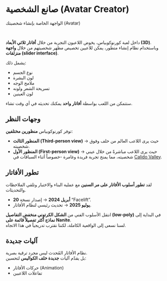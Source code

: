 # صانع الشخصية (Avatar Creator)

الواجهة الخاصة بإنشاء شخصيتك (Avatar)

<br/>   

داخل لعبة كورنوكوبياس، يخوض اللاعبون التجربة من خلال **أفاتار ثلاثي الأبعاد (3D)**.  
وباستخدام نظام إنشاء متطور، يمكن للاعبين تخصيص مظهر شخصيتهم من خلال **واجهة منزلقات (slider interface)**.  

يشمل ذلك:
- نوع الجسم  
- لون البشرة  
- ملامح الوجه  
- تسريحة الشعر ولونه  
- لون العينين  

ستتمكن من اللعب بواسطة **أفاتار واحد** يمكنك تحديثه في أي وقت تشاء.  



## وجهات النظر

توفر كورنوكوبياس **منظورين مختلفين**:  
- **المنظور الثالث (Third-person view)** → حيث يرى اللاعب العالم من خلف وفوق شخصيته.  
- **المنظور الأول (First-person view)** → حيث يرى اللاعب مباشرةً من خلال عيني شخصيته، مما يمنح تجربة فريدة وغامرة -خصوصاً أثناء السباقات في [Calido Valley](../../calido-valley/resort/raceway).  



## تطور الأفاتار

لقد **تطور أسلوب الأفاتار على مر السنين** مع عملية البناء والاختبار وتلقي الملاحظات والتحديثات.  

- **20 أبريل 2024** → إصدار نسخة “Facelift”.  
- **يوليو 2025** → تحديث رئيسي لنظام الأفاتار.  

انتقل الأسلوب الفني من **الشكل الكرتوني منخفض التفاصيل (low-poly)** في البداية إلى **نماذج أكثر تفصيلاً قائمة على Nanite**.  
لسنا نسعى إلى الواقعية الكاملة، لكننا نقترب تدريجياً في هذا الاتجاه.  



## آليات جديدة

نظام الأفاتار المُحدث ليس مجرد ترقية بصرية.  
بل يقدّم آليات **جديدة خلف الكواليس** لتحسين:  
- حركات الأفاتار (Animation)  
- تفاعلات اللاعبين
